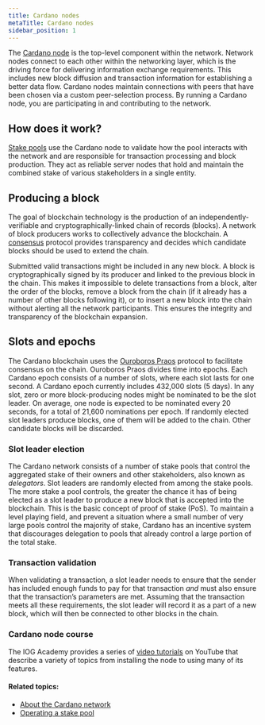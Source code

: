 ```yaml
---
title: Cardano nodes
metaTitle: Cardano nodes
sidebar_position: 1
---
```


The
[Cardano node](https://github.com/input-output-hk/cardano-node#overview-of-the-cardano-node-repository)
is the top-level component within the network. Network nodes connect to each
other within the networking layer, which is the driving force for delivering
information exchange requirements. This includes new block diffusion and
transaction information for establishing a better data flow. Cardano nodes
maintain connections with peers that have been chosen via a custom
peer-selection process. By running a Cardano node, you are participating in and
contributing to the network.

## How does it work?

[Stake pools](https://docs.cardano.org/core-concepts/stake-pools) use the
Cardano node to validate how the pool interacts with the network and are
responsible for transaction processing and block production. They act as
reliable server nodes that hold and maintain the combined stake of various
stakeholders in a single entity.

## Producing a block

The goal of blockchain technology is the production of an
independently-verifiable and cryptographically-linked chain of records (blocks).
A network of block producers works to collectively advance the blockchain. A
[consensus](https://docs.cardano.org/learn/consensus-explained) protocol
provides transparency and decides which candidate blocks should be used to
extend the chain.

Submitted valid transactions might be included in any new block. A block is
cryptographically signed by its producer and linked to the previous block in the
chain. This makes it impossible to delete transactions from a block, alter the
order of the blocks, remove a block from the chain (if it already has a number
of other blocks following it), or to insert a new block into the chain without
alerting all the network participants. This ensures the integrity and
transparency of the blockchain expansion.

## Slots and epochs

The Cardano blockchain uses the
[Ouroboros Praos](https://eprint.iacr.org/2017/573.pdf) protocol to facilitate
consensus on the chain. Ouroboros Praos divides time into epochs. Each Cardano
epoch consists of a number of slots, where each slot lasts for one second. A
Cardano epoch currently includes 432,000 slots (5 days). In any slot, zero or
more block-producing nodes might be nominated to be the slot leader. On average,
one node is expected to be nominated every 20 seconds, for a total of 21,600
nominations per epoch. If randomly elected slot leaders produce blocks, one of
them will be added to the chain. Other candidate blocks will be discarded.

### Slot leader election

The Cardano network consists of a number of stake pools that control the
aggregated stake of their owners and other stakeholders, also known as
_delegators_. Slot leaders are randomly elected from among the stake pools. The
more stake a pool controls, the greater the chance it has of being elected as a
slot leader to produce a new block that is accepted into the blockchain. This is
the basic concept of proof of stake (PoS). To maintain a level playing field,
and prevent a situation where a small number of very large pools control the
majority of stake, Cardano has an incentive system that discourages delegation
to pools that already control a large portion of the total stake.

### Transaction validation

When validating a transaction, a slot leader needs to ensure that the sender has
included enough funds to pay for that transaction _and_ must also ensure that
the transaction’s parameters are met. Assuming that the transaction meets all
these requirements, the slot leader will record it as a part of a new block,
which will then be connected to other blocks in the chain.

### Cardano node course

The IOG Academy provides a series of
[video tutorials](https://www.youtube.com/playlist?list=PLNEK_Ejlx3x2ut-Pq-hi0NFVsgKB3EddR)
on YouTube that describe a variety of topics from installing the node to using
many of its features.

#### Related topics:

- [About the Cardano network](https://docs.cardano.org/explore-cardano/cardano-network/about-the-cardano-network)
- [Operating a stake pool](https://docs.cardano.org/development-guidelines/operating-a-stake-pool/about-stake-pools)
